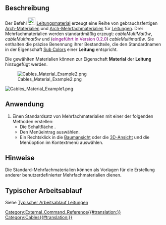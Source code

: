 <languages/>

{{Docnav/de
|[[Cables_CableLightPoint/de|Lichtauslass]]
|[[Cables_SupportPoint/de|Befestigungspunkt]]
|[[Cables_Workbench/de|Cables]]
|IconL=Cables_CableLightPoint.svg
|IconR=Cables_SupportPoint.svg
|IconC=Cables_workbench_icon.svg
}}

{{GuiCommand/de
|Name=Cables Material
|Name/de=Cables Material
|MenuLocation= Leitungen → Kabelmaterial erstellen
|Workbenches=[[Cables_Workbench/de|Externer Arbeitsbereich Cables]]
|Shortcut=
|Version=0.1.0
|SeeAlso=[[Cables_Cable/de|Cables Leitung]], [[Cables_CableBox/de|Cables Installationsdose]]
}}

<span id="Description"></span>
==Beschreibung==

Der Befehl [[Image:Cables_Material.svg|24px]] [[Cables_Material/de|Leitungsmaterial]] erzeugt eine Reihe von gebrauchsfertigen [[Arch_SetMaterial/de|Arch-Materialien]] und [[Arch_MultiMaterial/de|Arch-Mehrfachmaterialien]] für [[Cables_Cable/de|Leitungen]]. Drei Mehrfachmaterialien werden standardmäßig erzeugt: ''cableMultiMat3w'', ''cableMultimat5w'' und (<span style="color:purple;">eingeführt in Version 0.2.0</span>) ''cableMultimat8w''. Sie enthalten die präzise Benennung ihrer Bestandteile, die den Standardnamen in der Eigenschaft [[Cables_Cable/de#Properties|Sub Colors]] einer '''Leitung''' entspricht.

Die gewählten Materialien können zur Eigenschaft '''Material''' der '''Leitung''' hinzugefügt werden.

[[Image:Cables_Material_Example2.png]]

[[Image:Cables_Material_Example1.png]]
{{Caption|Beispiel der Standard-Materialien:<br/>Es sind die Namen J, L1, N, PE, CU sichtbar}}

<span id="Usage"></span>
==Anwendung==

# Einen Standardsatz von Mehrfachmaterialien mit einer der folgenden Methoden erstellen:
#* Die Schaltfläche {{Button|[[Image:Cables_Material.svg|16px]] [[Cables_Material/de|Leitungsmaterial erstellen]]}}.
#* Den Menüeintrag {{MenuCommand|Leitungselemente → [[Image:Cables_Material.svg|16px]] Leitungsmaterial erstellen}} auswählen.
#* Ein Rechtsklick in die [[Tree_View/de|Baumansicht]] oder die [[3D_View/de|3D-Ansicht]] und die Menüoption {{MenuCommand|Leitungselemente → [[Image:Cables_Material.svg|16px]] Leitungsmaterial erstellen}} im Kontextmenü auswählen.

<span id="Notes"></span>
==Hinweise==

Die Standard-Mehrfachmaterialien können als Vorlagen für die Erstellung anderer benutzerdefinierter Mehrfachmaterialien dienen.

<span id="Typical_workflow"></span>
==Typischer Arbeitsablauf==

Siehe [[Cables_Cable/de#Typical workflow|Typischer Arbeitsablauf Leitungen]]


{{Docnav/de
|[[Cables_CableLightPoint/de|Lichtauslass]]
|[[Cables_SupportPoint/de|Befestigungspunkt]]
|[[Cables_Workbench/de|Cables]]
|IconL=Cables_CableLightPoint.svg
|IconR=Cables_SupportPoint.svg
|IconC=Cables_workbench_icon.svg
}}

[[Category:External_Command_Reference{{#translation:}}]]
[[Category:Cables{{#translation:}}]]